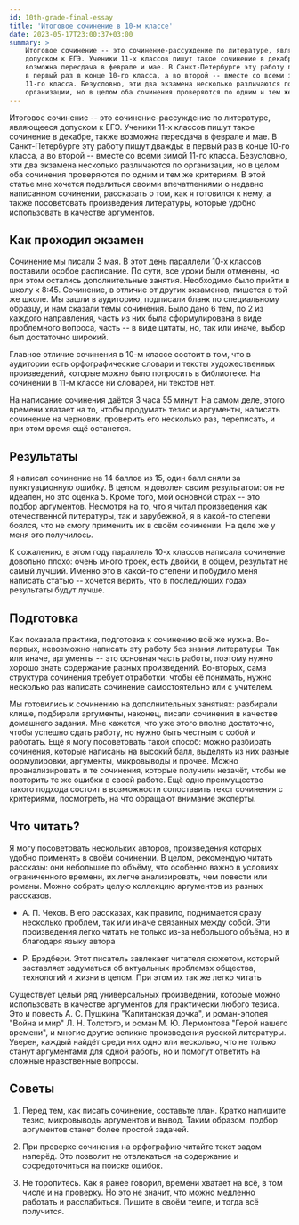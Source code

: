 ```yaml
---
id: 10th-grade-final-essay
title: 'Итоговое сочинение в 10-м классе'
date: 2023-05-17T23:00:37+03:00
summary: >
    Итоговое сочинение -- это сочинение-рассуждение по литературе, являющееся
    допуском к ЕГЭ. Ученики 11-х классов пишут такое сочинение в декабре, также
    возможна пересдача в феврале и мае. В Санкт-Петербурге эту работу пишут дважды:
    в первый раз в конце 10-го класса, а во второй -- вместе со всеми зимой
    11-го класса. Безусловно, эти два экзамена несколько различаются по
    организации, но в целом оба сочинения проверяются по одним и тем же критериям.
---
```


Итоговое сочинение -- это сочинение-рассуждение по литературе, являющееся
допуском к ЕГЭ. Ученики 11-х классов пишут такое сочинение в декабре, также
возможна пересдача в феврале и мае. В Санкт-Петербурге эту работу пишут дважды:
в первый раз в конце 10-го класса, а во второй -- вместе со всеми зимой
11-го класса. Безусловно, эти два экзамена несколько различаются по
организации, но в целом оба сочинения проверяются по одним и тем же критериям.
В этой статье мне хочется поделиться своими впечатлениями о недавно написанном
сочинении, рассказать о том, как я готовился к нему, а также посоветовать
произведения литературы, которые удобно использовать в качестве аргументов.

## Как проходил экзамен

Сочинение мы писали 3 мая. В этот день параллели 10-х классов поставили особое
расписание. По сути, все уроки были отменены, но при этом остались
дополнительные занятия. Необходимо было прийти в школу к 8:45. Сочинение, в
отличие от других экзаменов, пишется в той же школе. Мы зашли в аудиторию,
подписали бланк по специальному образцу, и нам сказали темы сочинения. Было
дано 6 тем, по 2 из каждого направления, часть из них была сформулирована в
виде проблемного вопроса, часть -- в виде цитаты, но, так или иначе, выбор
был достаточно широкий.

Главное отличие сочинения в 10-м классе состоит в том, что в аудитории есть
орфографические словари и тексты художественных произведений, которые можно
было попросить в библиотеке. На сочинении в 11-м классе ни словарей, ни текстов
нет.

На написание сочинения даётся 3 часа 55 минут. На самом деле, этого времени
хватает на то, чтобы продумать тезис и аргументы, написать сочинение на
черновик, проверить его несколько раз, переписать, и при этом время ещё
останется.

## Результаты

Я написал сочинение на 14 баллов из 15, один балл сняли за пунктуационную
ошибку. В целом, я доволен своим результатом: он не идеален, но это оценка 5.
Кроме того, мой основной страх -- это подбор аргументов. Несмотря на то,
что я читал произведения как отечественной литературы, так и зарубежной, я в
какой-то степени боялся, что не смогу применить их в своём сочинении. На деле
же у меня это получилось.

К сожалению, в этом году параллель 10-х классов написала сочинение довольно
плохо: очень много троек, есть двойки, в общем, результат не самый лучший.
Именно это в какой-то степени и побудило меня написать статью -- хочется
верить, что в последующих годах результаты будут лучше.

## Подготовка

Как показала практика, подготовка к сочинению всё же нужна. Во-первых,
невозможно написать эту работу без знания литературы. Так или иначе, аргументы
-- это основная часть работы, поэтому нужно хорошо знать содержание разных
произведений. Во-вторых, сама структура сочинения требует отработки: чтобы её
понимать, нужно несколько раз написать сочинение самостоятельно или с учителем.

Мы готовились к сочинению на дополнительных занятиях: разбирали клише,
подбирали аргументы, наконец, писали сочинения в качестве домашнего задания.
Мне кажется, что уже этого вполне достаточно, чтобы успешно сдать работу, но
нужно быть честным с собой и работать. Ещё я могу посоветовать такой способ:
можно разбирать сочинения, которые написаны на высокий балл, выделять из них
разные формулировки, аргументы, микровыводы и прочее. Можно проанализировать и
те сочинения, которые получили незачёт, чтобы не повторить те же ошибки в своей
работе. Ещё одно преимущество такого подхода состоит в возможности сопоставить
текст сочинения с критериями, посмотреть, на что обращают внимание эксперты.

## Что читать?

Я могу посоветовать нескольких авторов, произведения которых удобно применять в
своём сочинении. В целом, рекомендую читать рассказы: они небольшие по объёму,
что особенно важно в условиях ограниченного времени, их легче анализировать,
чем повести или романы. Можно собрать целую коллекцию аргументов из разных
рассказов.

- А. П. Чехов. В его рассказах, как правило, поднимается сразу несколько
  проблем, так или иначе связанных между собой. Эти произведения легко читать
  не только из-за небольшого объёма, но и благодаря языку автора

- Р. Брэдбери. Этот писатель завлекает читателя сюжетом, который заставляет
  задуматься об актуальных проблемах общества, технологий и жизни в целом. При
  этом их так же легко читать

Существует целый ряд универсальных произведений, которые можно использовать в
качестве аргументов для практически любого тезиса. Это и повесть А. С. Пушкина
"Капитанская дочка", и роман-эпопея "Война и мир" Л. Н. Толстого, и роман М. Ю.
Лермонтова "Герой нашего времени", и многие другие великие произведения русской
литературы. Уверен, каждый найдёт среди них одно или несколько, что не только
станут аргументами для одной работы, но и помогут ответить на сложные
нравственные вопросы.

## Советы

1. Перед тем, как писать сочинение, составьте план. Кратко напишите тезис,
   микровыводы аргументов и вывод. Таким образом, подбор аргументов станет более
   простой задачей.

2. При проверке сочинения на орфографию читайте текст задом наперёд. Это
   позволит не отвлекаться на содержание и сосредоточиться на поиске ошибок.

3. Не торопитесь. Как я ранее говорил, времени хватает на всё, в том числе и на
   проверку. Но это не значит, что можно медленно работать и расслабиться. Пишите
   в своём темпе, и тогда всё получится.
